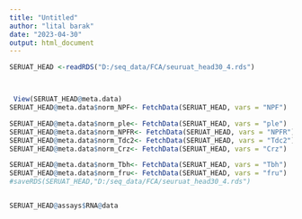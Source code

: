 ```yaml
---
title: "Untitled"
author: "lital barak"
date: "2023-04-30"
output: html_document
---
```

```r
SERUAT_HEAD <-readRDS("D:/seq_data/FCA/seuruat_head30_4.rds")



 View(SERUAT_HEAD@meta.data)
SERUAT_HEAD@meta.data$norm_NPF<- FetchData(SERUAT_HEAD, vars = "NPF")

SERUAT_HEAD@meta.data$norm_ple<- FetchData(SERUAT_HEAD, vars = "ple")
SERUAT_HEAD@meta.data$norm_NPFR<- FetchData(SERUAT_HEAD, vars = "NPFR")
SERUAT_HEAD@meta.data$norm_Tdc2<- FetchData(SERUAT_HEAD, vars = "Tdc2")
SERUAT_HEAD@meta.data$norm_Crz<- FetchData(SERUAT_HEAD, vars = "Crz")

SERUAT_HEAD@meta.data$norm_Tbh<- FetchData(SERUAT_HEAD, vars = "Tbh")
SERUAT_HEAD@meta.data$norm_fru<- FetchData(SERUAT_HEAD, vars = "fru")
#saveRDS(SERUAT_HEAD,"D:/seq_data/FCA/seuruat_head30_4.rds")


SERUAT_HEAD@assays$RNA@data
```

